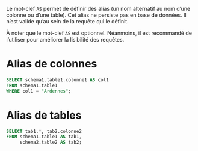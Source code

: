 Le mot-clef `AS` permet de définir des alias (un nom alternatif au nom d'une colonne ou d'une table).
Cet alias ne persiste pas en base de données. Il n'est valide qu'au sein de la requête qui le définit.

À noter que le mot-clef `AS` est optionnel. Néanmoins, il est recommandé de l'utiliser pour améliorer la lisibilité des requêtes.

# Alias de colonnes

``` .sql
SELECT schema1.table1.colonne1 AS col1
FROM schema1.table1
WHERE col1 = "Ardennes";
```


# Alias de tables

``` .sql
SELECT tab1.*, tab2.colonne2
FROM schema1.table1 AS tab1,
	 schema2.table2 AS tab2;
```
